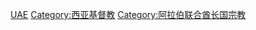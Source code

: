 [[Category:亚洲各国基督教|UAE]]
[[Category:西亚基督教‎|Category:西亚基督教‎]]
[[Category:阿拉伯联合酋长国宗教|Category:阿拉伯联合酋长国宗教]]